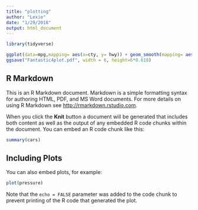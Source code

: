 ```yaml
---
title: "plotting"
author: "Lexie"
date: "1/29/2018"
output: html_document
---
```


```r
library(tidyverse)

ggplot(data=mpg,mapping= aes(x=cty, y= hwy)) + geom_smooth(mapping= aes(x=cty, y=hwy), method="lm")+ facet_wrap(~drv) + geom_point()
ggsave("Fantastic4plot.pdf", width = 6, height=6*0.618)
```


## R Markdown

This is an R Markdown document. Markdown is a simple formatting syntax for authoring HTML, PDF, and MS Word documents. For more details on using R Markdown see <http://rmarkdown.rstudio.com>.

When you click the **Knit** button a document will be generated that includes both content as well as the output of any embedded R code chunks within the document. You can embed an R code chunk like this:

```r
summary(cars)
```

## Including Plots

You can also embed plots, for example:

```r
plot(pressure)
```

Note that the `echo = FALSE` parameter was added to the code chunk to prevent printing of the R code that generated the plot.
